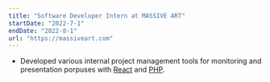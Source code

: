 ```yaml
---
title: "Software Developer Intern at MASSIVE ART"
startDate: "2022-7-1"
endDate: "2022-8-1"
url: "https://massiveart.com"
---
```


- Developed various internal project management tools for monitoring and presentation porpuses with [React](https://react.dev/) and [PHP](https://www.php.net/).

